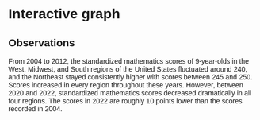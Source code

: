 # Interactive graph

<style>
  * {
    font-family: sans-serif;
  }
</style> 

<div id="plot">
</div>

<section id="interactive-graph-desc" class="level2">
  <h2 class="anchored">
    <span>Observations</span>
  </h2>
  <p>
  From 2004 to 2012, the standardized mathematics scores of 9-year-olds in the West, Midwest, and South regions of the United States fluctuated around 240, and the Northeast stayed consistently higher with scores between 245 and 250. Scores increased in every region throughout these years. However, between 2020 and 2022, standardized mathematics scores decreased dramatically in all four regions. The scores in 2022 are roughly 10 points lower than the scores recorded in 2004.
  </p>
</section>

<script src="https://cdn.jsdelivr.net/npm/d3@7"></script>
<script src="scripts/myscript.js"></script>


<!-- # Observations -->

<!-- From 2004 to 2012, the standardized mathematics scores of 9-year-olds in the West, Midwest, and South regions of the United States fluctuated around 240, and the Northeast stayed consistently higher with scores between 245 and 250. Scores increased in every region throughout these years. However, between 2020 and 2022, standardized mathematics scores decreased dramatically in all four regions. The scores in 2022 are roughly 10 points lower than the scores recorded in 2004. -->